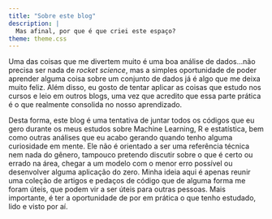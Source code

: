 ```yaml
---
title: "Sobre este blog"
description: |
  Mas afinal, por que é que criei este espaço?
theme: theme.css
---
```


Uma das coisas que me divertem muito é uma boa análise de dados...não precisa ser nada de _rocket science_, mas a simples oportunidade de poder aprender alguma coisa sobre um conjunto de dados já é algo que me deixa muito feliz. Além disso, eu gosto de tentar aplicar as coisas que estudo nos cursos e leio em outros blogs, uma vez que acredito que essa parte prática é o que realmente consolida no nosso aprendizado. 

Desta forma, este blog é uma tentativa de juntar todos os códigos que eu gero durante os meus estudos sobre Machine Learning, R e estatística, bem como outras análises que eu acabo gerando quando tenho alguma curiosidade em mente. Ele não é orientado a ser uma referência técnica nem nada do gênero, tampouco pretendo discutir sobre o que é certo ou errado na área, chegar a um modelo com o menor erro possível ou desenvolver alguma aplicação do zero. Minha ideia aqui é apenas reunir uma coleção de artigos e pedaços de código que de alguma forma me foram úteis, que podem vir a ser úteis para outras pessoas. Mais importante, é ter a oportunidade de por em prática o que tenho estudado, lido e visto por aí.
